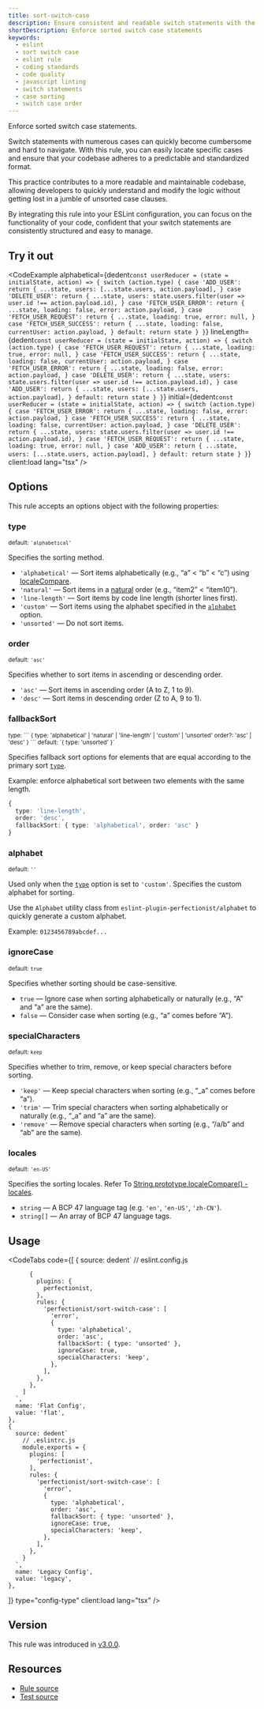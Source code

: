 ```yaml
---
title: sort-switch-case
description: Ensure consistent and readable switch statements with the sort-switch-case ESLint rule. Automatically sort case clauses within switch statements to improve code clarity and maintainability
shortDescription: Enforce sorted switch case statements
keywords:
  - eslint
  - sort switch case
  - eslint rule
  - coding standards
  - code quality
  - javascript linting
  - switch statements
  - case sorting
  - switch case order
---
```



Enforce sorted switch case statements.

Switch statements with numerous cases can quickly become cumbersome and hard to navigate. With this rule, you can easily locate specific cases and ensure that your codebase adheres to a predictable and standardized format.

This practice contributes to a more readable and maintainable codebase, allowing developers to quickly understand and modify the logic without getting lost in a jumble of unsorted case clauses.

By integrating this rule into your ESLint configuration, you can focus on the functionality of your code, confident that your switch statements are consistently structured and easy to manage.

## Try it out

<CodeExample
  alphabetical={dedent`
    const userReducer = (state = initialState, action) => {
      switch (action.type) {
        case 'ADD_USER':
          return {
            ...state,
            users: [...state.users, action.payload],
          }
        case 'DELETE_USER':
          return {
            ...state,
            users: state.users.filter(user => user.id !== action.payload.id),
          }
        case 'FETCH_USER_ERROR':
          return {
            ...state,
            loading: false,
            error: action.payload,
          }
        case 'FETCH_USER_REQUEST':
          return {
            ...state,
            loading: true,
            error: null,
          }
        case 'FETCH_USER_SUCCESS':
          return {
            ...state,
            loading: false,
            currentUser: action.payload,
          }
        default:
          return state
      }
    }
  `}
  lineLength={dedent`
    const userReducer = (state = initialState, action) => {
      switch (action.type) {
        case 'FETCH_USER_REQUEST':
          return {
            ...state,
            loading: true,
            error: null,
          }
        case 'FETCH_USER_SUCCESS':
          return {
            ...state,
            loading: false,
            currentUser: action.payload,
          }
        case 'FETCH_USER_ERROR':
          return {
            ...state,
            loading: false,
            error: action.payload,
          }
        case 'DELETE_USER':
          return {
            ...state,
            users: state.users.filter(user => user.id !== action.payload.id),
          }
        case 'ADD_USER':
          return {
            ...state,
            users: [...state.users, action.payload],
          }
        default:
          return state
      }
    }
  `}
  initial={dedent`
    const userReducer = (state = initialState, action) => {
      switch (action.type) {
        case 'FETCH_USER_ERROR':
          return {
            ...state,
            loading: false,
            error: action.payload,
          }
        case 'FETCH_USER_SUCCESS':
          return {
            ...state,
            loading: false,
            currentUser: action.payload,
          }
        case 'DELETE_USER':
          return {
            ...state,
            users: state.users.filter(user => user.id !== action.payload.id),
          }
        case 'FETCH_USER_REQUEST':
          return {
            ...state,
            loading: true,
            error: null,
          }
        case 'ADD_USER':
          return {
            ...state,
            users: [...state.users, action.payload],
          }
        default:
          return state
      }
    }
  `}
  client:load
  lang="tsx"
/>

## Options

This rule accepts an options object with the following properties:

### type

<sub>default: `'alphabetical'`</sub>

Specifies the sorting method.

- `'alphabetical'` — Sort items alphabetically (e.g., “a” < “b” < “c”) using [localeCompare](https://developer.mozilla.org/en-US/docs/Web/JavaScript/Reference/Global_Objects/String/localeCompare).
- `'natural'` — Sort items in a [natural](https://github.com/yobacca/natural-orderby) order (e.g., “item2” < “item10”).
- `'line-length'` — Sort items by code line length (shorter lines first).
- `'custom'` — Sort items using the alphabet specified in the [`alphabet`](#alphabet) option.
- `'unsorted'` — Do not sort items.

### order

<sub>default: `'asc'`</sub>

Specifies whether to sort items in ascending or descending order.

- `'asc'` — Sort items in ascending order (A to Z, 1 to 9).
- `'desc'` — Sort items in descending order (Z to A, 9 to 1).

### fallbackSort

<sub>
  type:
  ```
  {
    type: 'alphabetical' | 'natural' | 'line-length' | 'custom' | 'unsorted'
    order?: 'asc' | 'desc'
  }
  ```
</sub>
<sub>default: `{ type: 'unsorted' }`</sub>

Specifies fallback sort options for elements that are equal according to the primary sort
[`type`](#type).

Example: enforce alphabetical sort between two elements with the same length.
```ts
{
  type: 'line-length',
  order: 'desc',
  fallbackSort: { type: 'alphabetical', order: 'asc' }
}
```

### alphabet

<sub>default: `''`</sub>

Used only when the [`type`](#type) option is set to `'custom'`. Specifies the custom alphabet for sorting.

Use the `Alphabet` utility class from `eslint-plugin-perfectionist/alphabet` to quickly generate a custom alphabet.

Example: `0123456789abcdef...`

### ignoreCase

<sub>default: `true`</sub>

Specifies whether sorting should be case-sensitive.

- `true` — Ignore case when sorting alphabetically or naturally (e.g., “A” and “a” are the same).
- `false` — Consider case when sorting (e.g., “a” comes before “A”).

### specialCharacters

<sub>default: `keep`</sub>

Specifies whether to trim, remove, or keep special characters before sorting.

- `'keep'` — Keep special characters when sorting (e.g., “_a” comes before “a”).
- `'trim'` — Trim special characters when sorting alphabetically or naturally (e.g., “_a” and “a” are the same).
- `'remove'` — Remove special characters when sorting (e.g., “/a/b” and “ab” are the same).

### locales

<sub>default: `'en-US'`</sub>

Specifies the sorting locales. Refer To [String.prototype.localeCompare() - locales](https://developer.mozilla.org/en-US/docs/Web/JavaScript/Reference/Global_Objects/String/localeCompare#locales).

- `string` — A BCP 47 language tag (e.g. `'en'`, `'en-US'`, `'zh-CN'`).
- `string[]` — An array of BCP 47 language tags.

## Usage

<CodeTabs
  code={[
    {
      source: dedent`
        // eslint.config.js

          {
            plugins: {
              perfectionist,
            },
            rules: {
              'perfectionist/sort-switch-case': [
                'error',
                {
                  type: 'alphabetical',
                  order: 'asc',
                  fallbackSort: { type: 'unsorted' },
                  ignoreCase: true,
                  specialCharacters: 'keep',
                },
              ],
            },
          },
        ]
      `,
      name: 'Flat Config',
      value: 'flat',
    },
    {
      source: dedent`
        // .eslintrc.js
        module.exports = {
          plugins: [
            'perfectionist',
          ],
          rules: {
            'perfectionist/sort-switch-case': [
              'error',
              {
                type: 'alphabetical',
                order: 'asc',
                fallbackSort: { type: 'unsorted' },
                ignoreCase: true,
                specialCharacters: 'keep',
              },
            ],
          },
        }
      `,
      name: 'Legacy Config',
      value: 'legacy',
    },
  ]}
  type="config-type"
  client:load
  lang="tsx"
/>

## Version

This rule was introduced in [v3.0.0](https://github.com/azat-io/eslint-plugin-perfectionist/releases/tag/v3.0.0).

## Resources

- [Rule source](https://github.com/azat-io/eslint-plugin-perfectionist/blob/main/rules/sort-switch-case.ts)
- [Test source](https://github.com/azat-io/eslint-plugin-perfectionist/blob/main/test/sort-switch-case.test.ts)

